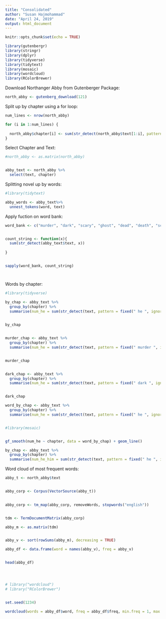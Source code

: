 ```yaml
---
title: "Consolidated"
author: "Susan Hajmohammad"
date: "April 24, 2019"
output: html_document
---
```


```r
knitr::opts_chunk$set(echo = TRUE)

library(gutenbergr)
library(stringr)
library(dplyr)
library(tidyverse)
library(tidytext)
library(mosaic)
library(wordcloud)
library(RColorBrewer)

```


Download Northanger Abby from Gutenberger Package:

```r

north_abby <- gutenberg_download(121)

```



Split up by chapter using a for loop:

```r

num_lines <- nrow(north_abby)

for (i in 1:num_lines) {
  
  north_abby$chapter[i] <- sum(str_detect(north_abby$text[1:i], pattern = fixed("CHAPTER"))) 
}


```

Select Chapter and Text:

```r

#north_abby <- as.matrix(north_abby)


abby_text <- north_abby %>%
  select(text, chapter)

```


Splitting novel up by words: 


```r

#library(tidytext)

abby_words <- abby_text%>%
  unnest_tokens(word, text)

```



Apply fuction on word bank: 

```r

word_bank <- c("murder", "dark", "scary", "ghost", "dead", "death", "scream", "blood", "frightened")


count_string <- function(x){
  sum(str_detect(abby_text$text, x))
  
}


sapply(word_bank, count_string)




```

Words by chapter: 


```r

#library(tidyverse)

by_chap <- abby_text %>%
  group_by(chapter) %>%
  summarise(num_he = sum(str_detect(text, pattern = fixed(" he ", ignore_case = TRUE))))
  

by_chap


murder_chap <- abby_text %>%
  group_by(chapter) %>%
  summarise(num_he = sum(str_detect(text, pattern = fixed(" murder ", ignore_case = TRUE))))


murder_chap


dark_chap <- abby_text %>%
  group_by(chapter) %>%
  summarise(num_he = sum(str_detect(text, pattern = fixed(" dark ", ignore_case = TRUE))))


dark_chap


```





```r

word_by_chap <- abby_text %>%
  group_by(chapter) %>%
  summarise(num_he = sum(str_detect(text, pattern = fixed(" he ", ignore_case = TRUE))), num_murder = sum(str_detect(text, pattern = fixed(" murder", ignore_case = TRUE))), num_dark = sum(str_detect(text, pattern = fixed(" dark", ignore_case = TRUE))))



```


```r

#library(mosaic)


gf_smooth(num_he ~ chapter, data = word_by_chap) + geom_line()


```



```r


by_chap <- abby_text %>%
  group_by(chapter) %>%
  summarise(num_he_him = sum(str_detect(text, pattern = fixed(" he ", ignore_case = TRUE)) | str_detect(text, pattern = fixed(" him ", ignore_case = TRUE))))


```

Word cloud of most frequent words:


```r

abby_t <- north_abby$text


abby_corp <- Corpus(VectorSource(abby_t))
  

abby_corp <- tm_map(abby_corp, removeWords, stopwords("english"))


tdm <- TermDocumentMatrix(abby_corp)

abby_m <- as.matrix(tdm)


abby_v <- sort(rowSums(abby_m), decreasing = TRUE)

abby_df <- data.frame(word = names(abby_v), freq = abby_v)


head(abby_df)




# library("wordcloud")
# library("RColorBrewer")


set.seed(1234)

wordcloud(words = abby_df$word, freq = abby_df$freq, min.freq = 1, max.words = 100, random.order = FALSE, rot.per = 0.35, colors = brewer.pal(8, "RdYlGn"))





```


